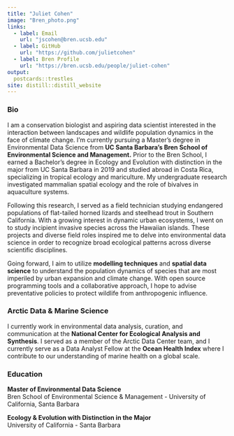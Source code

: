 ```yaml
---
title: "Juliet Cohen"
image: "Bren_photo.png"
links:
  - label: Email
    url: "jscohen@bren.ucsb.edu"
  - label: GitHub
    url: "https://github.com/julietcohen"
  - label: Bren Profile
    url: "https://bren.ucsb.edu/people/juliet-cohen"
output:
  postcards::trestles
site: distill::distill_website
---
```

### Bio

I am a conservation biologist and aspiring data scientist interested in the interaction between landscapes and wildlife population dynamics in the face of climate change. I'm currently pursuing a Master’s degree in Environmental Data Science from **UC Santa Barbara’s Bren School of Environmental Science and Management.** Prior to the Bren School, I earned a Bachelor’s degree in Ecology and Evolution with distinction in the major from UC Santa Barbara in 2019 and studied abroad in Costa Rica, specializing in tropical ecology and mariculture. My undergraduate research investigated mammalian spatial ecology and the role of bivalves in aquaculture systems.

Following this research, I served as a field technician studying endangered populations of flat-tailed horned lizards and steelhead trout in Southern California. With a growing interest in dynamic urban ecosystems, I went on to study incipient invasive species across the Hawaiian islands. These projects and diverse field roles inspired me to delve into environmental data science in order to recognize broad ecological patterns across diverse scientific disciplines.

Going forward, I aim to utilize **modelling techniques** and **spatial data science** to understand the population dynamics of species that are most imperiled by urban expansion and climate change. With open source programming tools and a collaborative approach, I hope to advise preventative policies to protect wildlife from anthropogenic influence.

### Arctic Data & Marine Science

I currently work in environmental data analysis, curation, and communication at the **National Center for Ecological Analysis and Synthesis**. I served as a member of the Arctic Data Center team, and I currently serve as a Data Analyst Fellow at the **Ocean Health Index** where I contribute to our understanding of marine health on a global scale.

### Education

**Master of Environmental Data Science**\
Bren School of Environmental Science & Management - University of California, Santa Barbara

**Ecology & Evolution with Distinction in the Major**\
University of California - Santa Barbara
